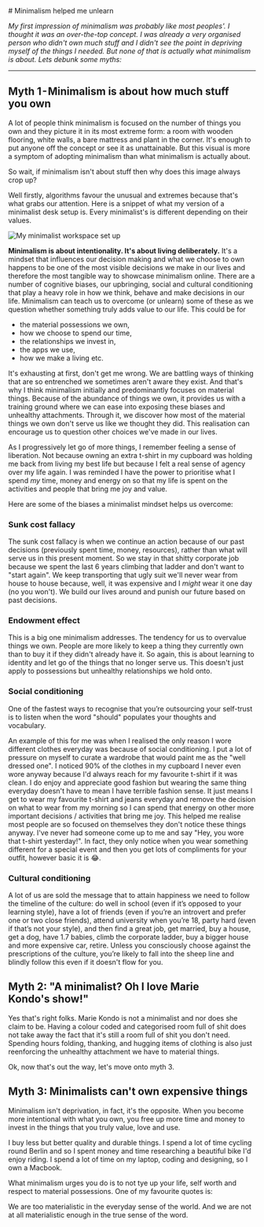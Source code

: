 
<Helmet>
  <title>Minimalism helped me unlearn | Alizeh Khan</title>
</Helmet>

<Container>
# Minimalism helped me unlearn

*My first impression of minimalism was probably like most peoples'. I thought it was an over-the-top concept. I was already a very organised person who didn't own much stuff and I didn't see the point in depriving myself of the things I needed. But none of that is actually what minimalism is about. Lets debunk some myths:*

---

## Myth 1 - Minimalism is about how much stuff you own

A lot of people think minimalism is focused on the number of things you own and they picture it in its most extreme form: a room with wooden flooring, white walls, a bare mattress and plant in the corner. It's enough to put anyone off the concept or see it as unattainable. But this visual is more a symptom of adopting minimalism than what minimalism is actually about.

So wait, if minimalism isn't about stuff then why does this image always crop up?

Well firstly, algorithms favour the unusual and extremes because that's what grabs our attention. Here is a snippet of what my version of a minimalist desk setup is. Every minimalist's is different depending on their values.

![My minimalist workspace set up](/assets/studio.png)

**Minimalism is about intentionality. It's about living deliberately.** It's a mindset that influences our decision making and what we choose to own happens to be one of the most visible decisions we make in our lives and therefore the most tangible way to showcase minimalism online. There are a number of cognitive biases, our upbringing, social and cultural conditioning that play a heavy role in how we think, behave and make decisions in our life. Minimalism can teach us to overcome (or unlearn) some of these as we question whether something truly adds value to our life. This could be for

- the material possessions we own,
- how we choose to spend our time,
- the relationships we invest in,
- the apps we use,
- how we make a living etc.

It's exhausting at first, don't get me wrong. We are battling ways of thinking that are so entrenched we sometimes aren't aware they exist. And that's why I think minimalism initially and predominantly focuses on material things. Because of the abundance of things we own, it provides us with a training ground where we can ease into exposing these biases and unhealthy attachments. Through it, we discover how most of the material things we own don't serve us like we thought they did. This realisation can encourage us to question other choices we've made in our lives.

As I progressively let go of more things, I remember feeling a sense of liberation. Not because owning an extra t-shirt in my cupboard was holding me back from living my best life but because I felt a real sense of agency over my life again. I was reminded I have the power to prioritise what I spend _my_ time, money and energy on so that my life is spent on the activities and people that bring me joy and value.

Here are some of the biases a minimalist mindset helps us overcome:

### Sunk cost fallacy

The sunk cost fallacy is when we continue an action because of our past decisions (previously spent time, money, resources), rather than what will serve us in this present moment. So we stay in that shitty corporate job because we spent the last 6 years climbing that ladder and don't want to "start again". We keep transporting that ugly suit we'll never wear from house to house because, well, it was expensive and I _might_ wear it one day (no you won't). We build our lives around and punish our future based on past decisions.

### Endowment effect

This is a big one minimalism addresses. The tendency for us to overvalue things we own. People are more likely to keep a thing they currently own than to buy it if they didn't already have it. So again, this is about learning to identity and let go of the things that no longer serve us. This doesn't just apply to possessions but unhealthy relationships we hold onto.

### Social conditioning

<Quote author="The Wisdom of Anxiety, Sheryl Paul">One of the fastest ways to recognise that you’re outsourcing your self-trust is to listen when the word "should" populates your thoughts and vocabulary.</Quote>

An example of this for me was when I realised the only reason I wore different clothes everyday was because of social conditioning. I put a lot of pressure on myself to curate a wardrobe that would paint me as the "well dressed one". I noticed 90% of the clothes in my cupboard I never even wore anyway because I'd always reach for my favourite t-shirt if it was clean. I do enjoy and appreciate good fashion but wearing the same thing everyday doesn't have to mean I have terrible fashion sense. It just means I get to wear my favourite t-shirt and jeans everyday and remove the decision on what to wear from my morning so I can spend that energy on other more important decisions / activities that bring me joy. This helped me realise most people are so focused on themselves they don't notice these things anyway. I've never had someone come up to me and say "Hey, you wore that t-shirt yesterday!". In fact, they only notice when you wear something different for a special event and then you get lots of compliments for your outfit, however basic it is 😂.

### Cultural conditioning

A lot of us are sold the message that to attain happiness we need to follow the timeline of the culture: do well in school (even if it’s opposed to your learning style), have a lot of friends (even if you’re an introvert and prefer one or two close friends), attend university when you’re 18, party hard (even if that’s not your style), and then find a great job, get married, buy a house, get a dog, have 1.7 babies, climb the corporate ladder, buy a bigger house and more expensive car, retire. Unless you consciously choose against the prescriptions of the culture, you’re likely to fall into the sheep line and blindly follow this even if it doesn't flow for you.

## Myth 2: "A minimalist? Oh I love Marie Kondo's show!"

Yes that's right folks. Marie Kondo is not a minimalist and nor does she claim to be. Having a colour coded and categorised room full of shit does not take away the fact that it's still a room full of shit you don't need. Spending hours folding, thanking, and hugging items of clothing is also just reenforcing the unhealthy attachment we have to material things.

Ok, now that's out the way, let's move onto myth 3.

## Myth 3: Minimalists can't own expensive things

Minimalism isn't deprivation, in fact, it's the opposite. When you become more intentional with what you own, you free up more time and money to invest in the things that you truly value, love and use.

I buy less but better quality and durable things. I spend a lot of time cycling round Berlin and so I spent money and time researching a beautiful bike I'd enjoy riding. I spend a lot of time on my laptop, coding and designing, so I own a Macbook.

What minimalism urges you do is to not tye up your life, self worth and respect to material possessions. One of my favourite quotes is:

<Quote author="Juliet B. Schor, Economist and Sociology Professor">We are too materialistic in the everyday sense of the world. And we are not at all materialistic enough in the true sense of the word.</Quote>

</Container>
